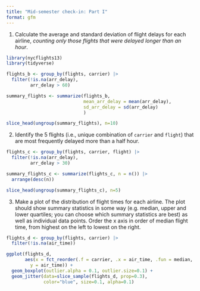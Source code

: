 ```yaml
---
title: "Mid-semester check-in: Part I"
format: gfm
---
```


1. Calculate the average and standard deviation of flight delays for each airline, *counting only those flights that were delayed longer than an hour*. 

```r
library(nycflights13)
library(tidyverse)

flights_b <- group_by(flights, carrier) |>
  filter(!is.na(arr_delay),
         arr_delay > 60)

summary_flights <- summarize(flights_b,
                             mean_arr_delay = mean(arr_delay),
                             sd_arr_delay = sd(arr_delay)
                             )

slice_head(ungroup(summary_flights), n=10)
```

2. Identify the 5 flights (i.e., unique combination of `carrier` and `flight`) that are most frequently delayed more than a half hour. 

```r

flights_c <- group_by(flights, carrier, flight) |>
  filter(!is.na(arr_delay),
         arr_delay > 30)

summary_flights_c <- summarize(flights_c, n = n()) |>
  arrange(desc(n))

slice_head(ungroup(summary_flights_c), n=5)
```

3. Make a plot of the distribution of flight times for each airline. The plot should show summary statistics in some way (e.g. median, upper and lower quartiles; you can choose which summary statistics are best) as well as individual data points. Order the x axis in order of median flight time, from highest on the left to lowest on the right.

```r

flights_d <- group_by(flights, carrier) |>
  filter(!is.na(air_time))

ggplot(flights_d, 
       aes(x = fct_reorder(.f = carrier, .x = air_time, .fun = median, .desc = TRUE), 
         y = air_time)) +
  geom_boxplot(outlier.alpha = 0.1, outlier.size=0.1) +
  geom_jitter(data=slice_sample(flights_d, prop=0.3),
              color="blue", size=0.1, alpha=0.1)
```

